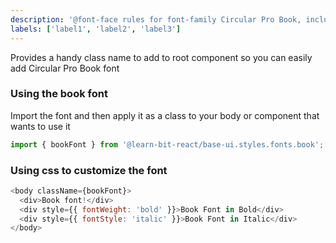 ```yaml
---
description: '@font-face rules for font-family Circular Pro Book, including bold and italic'
labels: ['label1', 'label2', 'label3']
---
```



Provides a handy class name to add to root component so you can easily add Circular Pro Book font

### Using the book font

Import the font and then apply it as a class to your body or component that wants to use it

```jsx
import { bookFont } from '@learn-bit-react/base-ui.styles.fonts.book';
```

### Using css to customize the font

```js live
<body className={bookFont}>
  <div>Book font!</div>
  <div style={{ fontWeight: 'bold' }}>Book Font in Bold</div>
  <div style={{ fontStyle: 'italic' }}>Book Font in Italic</div>
</body>
```
